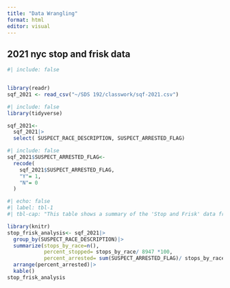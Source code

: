```yaml
---
title: "Data Wrangling"
format: html
editor: visual
---
```


## 2021 nyc stop and frisk data

```r
#| include: false


library(readr)
sqf_2021 <- read_csv("~/SDS 192/classwork/sqf-2021.csv")
```

```r
#| include: false
library(tidyverse)

sqf_2021<- 
  sqf_2021|>
  select( SUSPECT_RACE_DESCRIPTION, SUSPECT_ARRESTED_FLAG)

```

```r
#| include: false
sqf_2021$SUSPECT_ARRESTED_FLAG<-
  recode(
    sqf_2021$SUSPECT_ARRESTED_FLAG,
    "Y"= 1,
    "N"= 0
  )
```

```r
#| echo: false
#| label: tbl-1
#| tbl-cap: "This table shows a summary of the 'Stop and Frisk' data from NYC police"

library(knitr)
stop_frisk_analysis<- sqf_2021|>
  group_by(SUSPECT_RACE_DESCRIPTION)|>
  summarize(stops_by_race=n(),
            percent_stopped= stops_by_race/ 8947 *100,
            percent_arrested= sum(SUSPECT_ARRESTED_FLAG)/ stops_by_race *100)|>
  arrange(percent_arrested)|>
  kable()
stop_frisk_analysis
```
